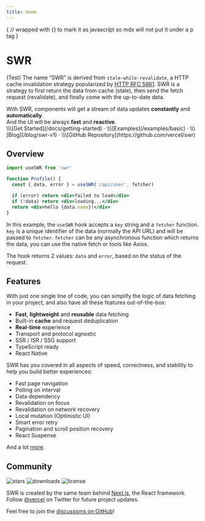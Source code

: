 ```yaml
---
title: Home
---
```


{
// wrapped with {} to mark it as javascript so mdx will not put it under a p tag
}

<h1 className="text-center font-extrabold md:text-5xl mt-8">SWR</h1>

<Bleed><Features/></Bleed>

(Test) The name “SWR” is derived from `stale-while-revalidate`, a HTTP cache invalidation strategy popularized by [HTTP RFC 5861](https://tools.ietf.org/html/rfc5861).
SWR is a strategy to first return the data from cache (stale), then send the fetch request (revalidate), and finally come with the up-to-date data.

<Callout emoji="✅">
  With SWR, components will get a stream of data updates <strong>constantly</strong> and <strong>automatically</strong>.<br/>
  And the UI will be always <strong>fast</strong> and <strong>reactive</strong>.
</Callout>

<div className="mt-16 mb-20 text-center">
  \\\[Get Started](/docs/getting-started) · \\\[Examples](/examples/basic) · \\\[Blog](/blog/swr-v1) · \\\[GitHub Repository](https://github.com/vercel/swr)
</div>

## Overview

```jsx
import useSWR from 'swr'

function Profile() {
  const { data, error } = useSWR('/api/user', fetcher)

  if (error) return <div>failed to load</div>
  if (!data) return <div>loading...</div>
  return <div>hello {data.name}!</div>
}
```

In this example, the `useSWR` hook accepts a `key` string and a `fetcher` function. `key` is a unique identifier of the data (normally the API URL)
and will be passed to `fetcher`. `fetcher` can be any asynchronous function which returns the data, you can use the native fetch or tools like Axios.

The hook returns 2 values: `data` and `error`, based on the status of the request.

## Features

With just one single line of code, you can simplify the logic of data fetching in your project, and also have all these features out-of-the-box:

* **Fast**, **lightweight** and **reusable** data fetching
* Built-in **cache** and request deduplication
* **Real-time** experience
* Transport and protocol agnostic
* SSR / ISR / SSG support
* TypeScript ready
* React Native

SWR has you covered in all aspects of speed, correctness, and stability to help you build better experiences:

* Fast page navigation
* Polling on interval
* Data dependency
* Revalidation on focus
* Revalidation on network recovery
* Local mutation (Optimistic UI)
* Smart error retry
* Pagination and scroll position recovery
* React Suspense

And a lot [more](/docs/getting-started).

## Community

<p className="flex h-6">
  <img alt="stars" src="https://badgen.net/github/stars/vercel/swr" className="inline-block mr-2"/>
  <img alt="downloads" src="https://badgen.net/npm/dt/swr" className="inline-block mr-2"/>
  <img alt="license" src="https://badgen.net/npm/license/swr" className="inline-block mr-2"/>
</p>

SWR is created by the same team behind [Next.js](https://nextjs.org), the React framework.\
Follow [@vercel](https://twitter.com/vercel) on Twitter for future project updates.

Feel free to join the [discussions on GitHub](https://github.com/vercel/swr/discussions)!